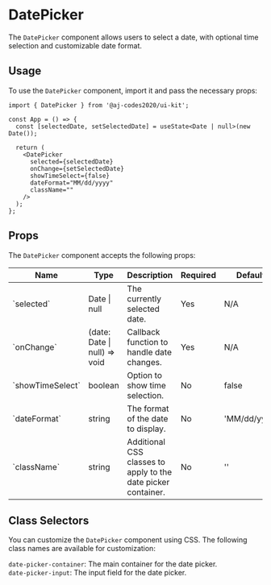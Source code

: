 
<Meta of={DatePickerStories} />

# DatePicker

The `DatePicker` component allows users to select a date, with optional time selection and customizable date format.

<Canvas of={DatePickerStories.Default} />

<Canvas of={DatePickerStories.DateTimePicker} />

## Usage

To use the `DatePicker` component, import it and pass the necessary props:

```tsx
import { DatePicker } from '@aj-codes2020/ui-kit';

const App = () => {
  const [selectedDate, setSelectedDate] = useState<Date | null>(new Date());

  return (
    <DatePicker
      selected={selectedDate}
      onChange={setSelectedDate}
      showTimeSelect={false}
      dateFormat="MM/dd/yyyy"
      className=""
    />
  );
};
```

## Props

The `DatePicker` component accepts the following props:

<div style={{ overflowX: 'auto' }}>
  <table style={{ width: '100%' }}>
    <thead>
      <tr>
        <th>Name</th>
        <th>Type</th>
        <th>Description</th>
        <th>Required</th>
        <th>Default</th>
      </tr>
    </thead>
    <tbody>
      <tr>
        <td>`selected`</td>
        <td>Date | null</td>
        <td>The currently selected date.</td>
        <td>Yes</td>
        <td>N/A</td>
      </tr>
      <tr>
        <td>`onChange`</td>
        <td>(date: Date | null) => void</td>
        <td>Callback function to handle date changes.</td>
        <td>Yes</td>
        <td>N/A</td>
      </tr>
      <tr>
        <td>`showTimeSelect`</td>
        <td>boolean</td>
        <td>Option to show time selection.</td>
        <td>No</td>
        <td>false</td>
      </tr>
      <tr>
        <td>`dateFormat`</td>
        <td>string</td>
        <td>The format of the date to display.</td>
        <td>No</td>
        <td>'MM/dd/yyyy'</td>
      </tr>
      <tr>
        <td>`className`</td>
        <td>string</td>
        <td>Additional CSS classes to apply to the date picker container.</td>
        <td>No</td>
        <td>''</td>
      </tr>
    </tbody>
  </table>
</div>

## Class Selectors

You can customize the `DatePicker` component using CSS. The following class names are available for customization:

`date-picker-container`: The main container for the date picker.\
`date-picker-input`: The input field for the date picker.
